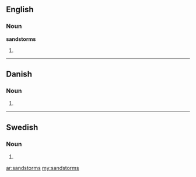 ==English==

===Noun===
'''sandstorms'''

# {{plural of|[[sandstorm]]}}

----

==Danish==

===Noun===
{{infl|da|noun form|g=c}}

# {{form of|genitive singular indefinite|sandstorm|lang=da}}

----

==Swedish==

===Noun===
{{infl|sv|noun form}}

# {{sv-noun-form-indef-gen|sandstorm}}

[[ar:sandstorms]]
[[my:sandstorms]]